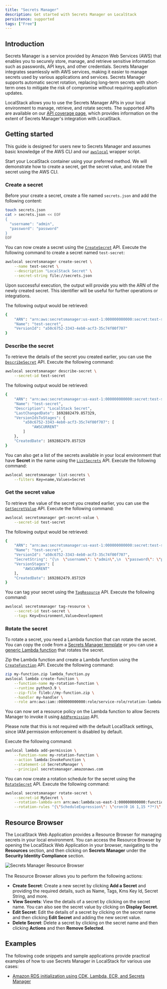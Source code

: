 ```yaml
---
title: "Secrets Manager"
description: Get started with Secrets Manager on LocalStack
persistence: supported
tags: ["Free"]
---
```


## Introduction

Secrets Manager is a service provided by Amazon Web Services (AWS) that enables you to securely store, manage, and retrieve sensitive information such as passwords, API keys, and other credentials.
Secrets Manager integrates seamlessly with AWS services, making it easier to manage secrets used by various applications and services.
Secrets Manager supports automatic secret rotation, replacing long-term secrets with short-term ones to mitigate the risk of compromise without requiring application updates.

LocalStack allows you to use the Secrets Manager APIs in your local environment to manage, retrieve, and rotate secrets.
The supported APIs are available on our [API coverage page](), which provides information on the extent of Secrets Manager's integration with LocalStack.

## Getting started

This guide is designed for users new to Secrets Manager and assumes basic knowledge of the AWS CLI and our [`awslocal`](https://github.com/localstack/awscli-local) wrapper script.

Start your LocalStack container using your preferred method.
We will demonstrate how to create a secret, get the secret value, and rotate the secret using the AWS CLI.

### Create a secret

Before your create a secret, create a file named `secrets.json` and add the following content:

```bash
touch secrets.json
cat > secrets.json << EOF
{
  "username": "admin",
  "password": "password"
}
EOF
```

You can now create a secret using the [`CreateSecret`](https://docs.aws.amazon.com/secretsmanager/latest/apireference/API_CreateSecret.html) API.
Execute the following command to create a secret named `test-secret`:

```bash
awslocal secretsmanager create-secret \
    --name test-secret \
    --description "LocalStack Secret" \
    --secret-string file://secrets.json
```

Upon successful execution, the output will provide you with the ARN of the newly created secret.
This identifier will be useful for further operations or integrations.

The following output would be retrieved:

```bash
{
    "ARN": "arn:aws:secretsmanager:us-east-1:000000000000:secret:test-secret-pyfjVP",
    "Name": "test-secret",
    "VersionId": "a50c6752-3343-4eb0-acf3-35c74f00f707"
}
```

### Describe the secret

To retrieve the details of the secret you created earlier, you can use the [`DescribeSecret`](https://docs.aws.amazon.com/secretsmanager/latest/apireference/API_DescribeSecret.html) API.
Execute the following command:

```bash
awslocal secretsmanager describe-secret \
    --secret-id test-secret
```

The following output would be retrieved:

```bash
{
    "ARN": "arn:aws:secretsmanager:us-east-1:000000000000:secret:test-secret-pyfjVP",
    "Name": "test-secret",
    "Description": "LocalStack Secret",
    "LastChangedDate": 1692882479.857329,
    "VersionIdsToStages": {
        "a50c6752-3343-4eb0-acf3-35c74f00f707": [
            "AWSCURRENT"
        ]
    },
    "CreatedDate": 1692882479.857329
}
```

You can also get a list of the secrets available in your local environment that have **Secret** in the name using the [`ListSecrets`](https://docs.aws.amazon.com/secretsmanager/latest/apireference/API_ListSecrets.html) API.
Execute the following command:

```bash
awslocal secretsmanager list-secrets \
    --filters Key=name,Values=Secret
```

### Get the secret value

To retrieve the value of the secret you created earlier, you can use the [`GetSecretValue`](https://docs.aws.amazon.com/secretsmanager/latest/apireference/API_GetSecretValue.html) API.
Execute the following command:

```bash
awslocal secretsmanager get-secret-value \
    --secret-id test-secret
```

The following output would be retrieved:

```bash
{
    "ARN": "arn:aws:secretsmanager:us-east-1:000000000000:secret:test-secret-pyfjVP",
    "Name": "test-secret",
    "VersionId": "a50c6752-3343-4eb0-acf3-35c74f00f707",
    "SecretString": "{\n  \"username\": \"admin\",\n  \"password\": \"password\"\n}\n",
    "VersionStages": [
        "AWSCURRENT"
    ],
    "CreatedDate": 1692882479.857329
}
```

You can tag your secret using the [`TagResource`](https://docs.aws.amazon.com/secretsmanager/latest/apireference/API_TagResource.html) API.
Execute the following command:

```bash
awslocal secretsmanager tag-resource \
    --secret-id test-secret \
    --tags Key=Environment,Value=Development
```

### Rotate the secret

To rotate a secret, you need a Lambda function that can rotate the secret.
You can copy the code from a [Secrets Manager template](https://docs.aws.amazon.com/secretsmanager/latest/userguide/reference_available-rotation-templates.html) or you can use a [generic Lambda function](https://github.com/aws-samples/aws-secrets-manager-rotation-lambdas/blob/master/SecretsManagerRotationTemplate/lambda_function.py) that rotates the secret.

Zip the Lambda function and create a Lambda function using the [`CreateFunction`](https://docs.aws.amazon.com/lambda/latest/dg/API_CreateFunction.html) API.
Execute the following command:

```bash
zip my-function.zip lambda_function.py
awslocal lambda create-function \
    --function-name my-rotation-function \
    --runtime python3.9 \
    --zip-file fileb://my-function.zip \
    --handler my-handler \
    --role arn:aws:iam::000000000000:role/service-role/rotation-lambda-role
```

You can now set a resource policy on the Lambda function to allow Secrets Manager to invoke it using [`AddPermission`](https://docs.aws.amazon.com/lambda/latest/dg/API_AddPermission.html) API.

Please note that this is not required with the default LocalStack settings, since IAM permission enforcement is disabled by default.

Execute the following command:

```bash
awslocal lambda add-permission \
    --function-name my-rotation-function \
    --action lambda:InvokeFunction \
    --statement-id SecretsManager \
    --principal secretsmanager.amazonaws.com
```

You can now create a rotation schedule for the secret using the [`RotateSecret`](https://docs.aws.amazon.com/secretsmanager/latest/apireference/API_RotateSecret.html) API.
Execute the following command:

```bash
awslocal secretsmanager rotate-secret \
    --secret-id MySecret \
    --rotation-lambda-arn arn:aws:lambda:us-east-1:000000000000:function:my-rotation-function \
    --rotation-rules "{\"ScheduleExpression\": \"cron(0 16 1,15 *?*)\", \"Duration\": \"2h\"}"
```

## Resource Browser

The LocalStack Web Application provides a Resource Browser for managing secrets in your local environment.
You can access the Resource Browser by opening the LocalStack Web Application in your browser, navigating to the **Resources** section, and then clicking on **Secrets Manager** under the **Security Identity Compliance** section.

![Secrets Manager Resource Browser](/images/aws/secrets-manager-resource-browser.png)
<br>
<br>
The Resource Browser allows you to perform the following actions:

- **Create Secret**: Create a new secret by clicking **Add a Secret** and providing the required details, such as Name, Tags, Kms Key Id, Secret String, and more.
- **View Secrets**: View the details of a secret by clicking on the secret name.
  You can also see the secret value by clicking on **Display Secret**.
- **Edit Secret**: Edit the details of a secret by clicking on the secret name and then clicking **Edit Secret** and adding the new secret value.
- **Delete Secret**: Delete a secret by clicking on the secret name and then clicking **Actions** and then **Remove Selected**.

## Examples

The following code snippets and sample applications provide practical examples of how to use Secrets Manager in LocalStack for various use cases:

- [Amazon RDS initialization using CDK, Lambda, ECR, and Secrets Manager](https://github.com/localstack/amazon-rds-init-cdk)
